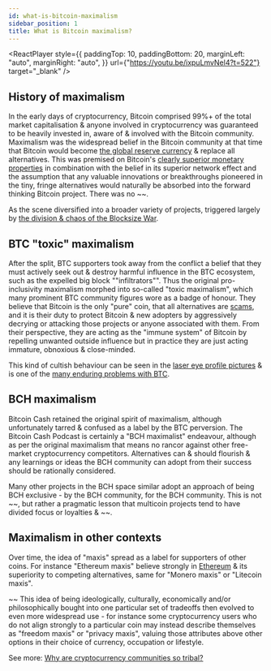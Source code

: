 ```yaml
---
id: what-is-bitcoin-maximalism
sidebar_position: 1
title: What is Bitcoin maximalism?
---
```



<ReactPlayer
  style={{
    paddingTop: 10,
    paddingBottom: 20,
    marginLeft: "auto",
    marginRight: "auto",
  }}
  url={"https://youtu.be/ixpuLmvNel4?t=522"}
  target="_blank"
/>

## History of maximalism

In the early days of cryptocurrency, Bitcoin comprised 99%+ of the total market capitalisation & anyone involved in cryptocurrency was guaranteed to be heavily invested in, aware of & involved with the Bitcoin community. Maximalism was the widespread belief in the Bitcoin community at that time that Bitcoin would become [the global reserve currency](/faqs/Global-Reserve-Currency/what-do-you-mean-global-reserve-currency) & replace all alternatives. This was premised on Bitcoin's [clearly superior monetary properties](/start#episode-1-of-10-money) in combination with the belief in its superior network effect and the assumption that any valuable innovations or breakthroughs pioneered in the tiny, fringe alternatives would naturally be absorbed into the forward thinking Bitcoin project. There was no ~~.

As the scene diversified into a broader variety of projects, triggered largely by [the division & chaos of the Blocksize War](/start#episode-8-of-10-bitcoin-cash).

## BTC "toxic" maximalism

After the split, BTC supporters took away from the conflict a belief that they must actively seek out & destroy harmful influence in the BTC ecosystem, such as the expelled big block ""infiltrators"". Thus the original pro-inclusivity maximalism morphed into so-called "toxic maximalism", which many prominent BTC community figures wore as a badge of honour. They believe that Bitcoin is the only "pure" coin, that all alternatives are [scams](/start#episode-7-of-10-adoption-mania-and-scams), and it is their duty to protect Bitcoin & new adopters by aggressively decrying or attacking those projects or anyone associated with them. From their perspective, they are acting as the "immune system" of Bitcoin by repelling unwanted outside influence but in practice they are just acting immature, obnoxious & close-minded.

This kind of cultish behaviour can be seen in the [laser eye profile pictures](/faqs/Culture/whats-with-the-green-sunglasses) & is one of the [many enduring problems with BTC](/faqs/BCH-vs-BTC/whats-wrong-with-bitcoin-btc).

## BCH maximalism

Bitcoin Cash retained the original spirit of maximalism, although unfortunately tarred & confused as a label by the BTC perversion. The Bitcoin Cash Podcast is certainly a "BCH maximalist" endeavour, although as per the original maximalism that means no rancor against other free-market cryptocurrency competitors. Alternatives can & should flourish & any learnings or ideas the BCH community can adopt from their success should be rationally considered.

Many other projects in the BCH space similar adopt an approach of being BCH exclusive - by the BCH community, for the BCH community. This is not ~~, but rather a pragmatic lesson that multicoin projects tend to have divided focus or loyalties & ~~.

## Maximalism in other contexts

Over time, the idea of "maxis" spread as a label for supporters of other coins. For instance "Ethereum maxis" believe strongly in [Ethereum](/) & its superiority to competing alternatives, same for "Monero maxis" or "Litecoin maxis".

~~ This idea of being ideologically, culturally, economically and/or philosophically bought into one particular set of tradeoffs then evolved to even more widespread use - for instance some cryptocurrency users who do not align strongly to a particular coin may instead describe themselves as "freedom maxis" or "privacy maxis", valuing those attributes above other options in their choice of currency, occupation or lifestyle.

See more: [Why are cryptocurrency communities so tribal?](/faqs/Cryptocurrency/why-are-cryptocurrencies-tribal)
